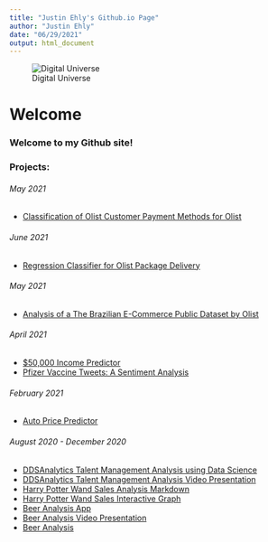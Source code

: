 ```yaml
---
title: "Justin Ehly's Github.io Page"
author: "Justin Ehly"
date: "06/29/2021"
output: html_document
---
```


![Digital Universe](https://user-images.githubusercontent.com/69697451/98739903-ca75ec80-236f-11eb-8339-f9c837f2bf1d.jpg)


# Welcome

### Welcome to my Github site!

### **Projects:**
###### May 2021
- [Classification of Olist Customer Payment Methods for Olist](https://nbviewer.jupyter.org/github/justinehly/olist/blob/main/Lab%202/Lab%202%20Notebook_Merged_Post_Submission.ipynb)

###### June 2021
- [Regression Classifier for Olist Package Delivery](https://nbviewer.jupyter.org/github/justinehly/olist/blob/main/Mini%20Lab/MiniLab_Berrera_Ehly_Cheruvathoor_Olan_630p_revised.ipynb)

###### May 2021
- [Analysis of a The Brazilian E-Commerce Public Dataset by Olist](https://nbviewer.jupyter.org/github/justinehly/olist/blob/main/Lab1%20-%20Visualization%20and%20Data%20Processing/Olist%20-%20Lab%20One%20-Visualization%20and%20Data%20Processing.ipynb)

###### April 2021
- [$50,000 Income Predictor](https://github.com/justinehly/6372---50k-Income-Predictor/blob/43d5dcc1295e784c50be2835f0829cbac52c30c8/Write%20Up/Income%20Predictor%20WriteUp%20-%20GilbertMillerEhly.pdf)
- [Pfizer Vaccine Tweets: A Sentiment Analysis](https://github.com/justinehly/7330-Term-Project/blob/main/FinalProject7330EhlyNorelliYU.pdf)

###### February 2021
- [Auto Price Predictor](https://github.com/justinehly/6372-Auto-Pricing-Project/blob/main/Cars%20MSRP%20Write-up.pdf)

###### August 2020 - December 2020
- [DDSAnalytics Talent Management Analysis using Data Science](https://justinehly.github.io/Case-Study-2-2.html)
- [DDSAnalytics Talent Management Analysis Video Presentation](https://www.screencast.com/t/leqSdPsrP)
- [Harry Potter Wand Sales Analysis Markdown](https://justinehly.github.io/Wand-Sales-in-Diagon-Alley.html)
- [Harry Potter Wand Sales Interactive Graph](https://justinehly.github.io/Wands%20Graphic.html)
- [Beer Analysis App](https://justindatascience2022.shinyapps.io/Shiny-Beer-App/?_ga=2.80532688.673731951.1604853073-107840330.1604589769)
- [Beer Analysis Video Presentation](https://www.youtube.com/watch?v=_ceMtZXqPQ8&feature=youtu.be)
- [Beer Analysis](https://justinehly.github.io/Case_Study_1_Knit.html)

